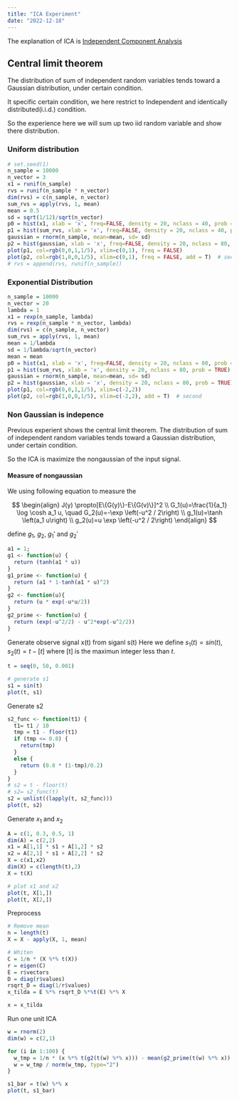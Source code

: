 ```yaml
---
title: "ICA Experiment"
date: "2022-12-18"
---
```


The explanation of ICA is [Independent Component Analysis]()

## Central limit theorem


The distribution of sum of independent random variables tends toward a Gaussian distribution, under certain condition.

It specific certain condition, we here restrict to Independent and identically distributed(i.i.d.) condition. 

So the experience here we will sum up two iid random variable and show there distribution.

### Uniform distribution

```r
# set.seed(1)
n_sample = 10000
n_vector = 3
x1 = runif(n_sample)
rvs = runif(n_sample * n_vector)
dim(rvs) = c(n_sample, n_vector)
sum_rvs = apply(rvs, 1, mean)
mean = 0.5
sd = sqrt(1/12)/sqrt(n_vector)
p0 = hist(x1, xlab = 'x', freq=FALSE, density = 20, nclass = 40, prob = TRUE)
p1 = hist(sum_rvs, xlab = 'x', freq=FALSE, density = 20, nclass = 40, prob = TRUE)
gaussian = rnorm(n_sample, mean=mean, sd= sd)
p2 = hist(gaussian, xlab = 'x', freq=FALSE, density = 20, nclass = 80, prob = TRUE)
plot(p1, col=rgb(0,0,1,1/5), xlim=c(0,1), freq = FALSE)
plot(p2, col=rgb(1,0,0,1/5), xlim=c(0,1), freq = FALSE, add = T)  # second
# rvs = append(rvs, runif(n_sample))


```
### Exponential Distribution

```r
n_sample = 10000
n_vector = 20
lambda = 1
x1 = rexp(n_sample, lambda)
rvs = rexp(n_sample * n_vector, lambda)
dim(rvs) = c(n_sample, n_vector)
sum_rvs = apply(rvs, 1, mean)
mean = 1/lambda
sd = 1/lambda/sqrt(n_vector)
mean = mean
p0 = hist(x1, xlab = 'x', freq=FALSE, density = 20, nclass = 80, prob = TRUE)
p1 = hist(sum_rvs, xlab = 'x', density = 20, nclass = 80, prob = TRUE)
gaussian = rnorm(n_sample, mean=mean, sd= sd)
p2 = hist(gaussian, xlab = 'x', density = 20, nclass = 80, prob = TRUE)
plot(p1, col=rgb(0,0,1,1/5), xlim=c(-2,2))
plot(p2, col=rgb(1,0,0,1/5), xlim=c(-2,2), add = T)  # second


```



### Non Gaussian is indepence

Previous experient shows the central limit theorem. The distribution of sum of independent random variables tends toward a Gaussian distribution, under certain condition.

So the ICA is maximize the nongaussian of the input signal. 

#### Measure of nongaussian

We using following equation to measure the 

$$
\begin{align} 
J(y) \propto[E\{G(y)\}-E\{G(v)\}]^2 \\
G_1(u)=\frac{1}{a_1} \log \cosh a_1 u, \quad G_2(u)=-\exp \left(-u^2 / 2\right) \\
g_1(u)=\tanh \left(a_1 u\right) \\ 
g_2(u)=u \exp \left(-u^2 / 2\right)
\end{align}
$$

define $g_1$, $g_2$, $g_1'$ and $g_2'$
```r
a1 = 1;
g1 <- function(u) {
  return (tanh(a1 * u))
}
g1_prime <- function(u) {
  return (a1 * 1-tanh(a1 * u)^2)
}
g2 <- function(u){
  return (u * exp(-u*u/2))
}
g2_prime <- function(u) {
  return (exp(-u^2/2) - u^2*exp(-u^2/2))
}

```

Generate observe signal x(t) from siganl s(t)
Here we define $s_1(t) = sin(t), s_2(t) = t - [t]$ where [t] is the maximun integer less than $t$.

```r
t = seq(0, 50, 0.001)

# generate s1
s1 = sin(t)
plot(t, s1)
```

Generate s2
```r
s2_func <- function(t1) {
  t1= t1 / 10
  tmp = t1 - floor(t1)
  if (tmp <= 0.8) {
    return(tmp)
  }
  else {
    return (0.8 * (1-tmp)/0.2)
  }
}
# s2 = t - floor(t)
# s2= s2_func(t)
s2 = unlist((lapply(t, s2_func)))
plot(t, s2)
```
Generate $x_1$ and $x_2$
```r
A = c(1, 0.3, 0.5, 1)
dim(A) = c(2,2)
x1 = A[1,1] * s1 + A[1,2] * s2
x2 = A[2,1] * s1 + A[2,2] * s2
X = c(x1,x2)
dim(X) = c(length(t),2)
X = t(X)

# plot x1 and x2
plot(t, X[1,])
plot(t, X[2,])
```


Preprocess
```r
# Remove mean
n = length(t)
X = X - apply(X, 1, mean)

# Whiten
C = 1/n * (X %*% t(X))
r = eigen(C)
E = r$vectors
D = diag(r$values)
rsqrt_D = diag(1/r$values)
x_tilda = E %*% rsqrt_D %*%t(E) %*% X

x = x_tilda

```

Run one unit ICA
```r

w = rnorm(2)
dim(w) = c(2,1)

for (i in 1:100) {
  w_tmp = 1/n * (x %*% t(g2(t(w) %*% x))) - mean(g2_prime(t(w) %*% x)) * w
  w = w_tmp / norm(w_tmp, type="2")
}

s1_bar = t(w) %*% x
plot(t, s1_bar)


```














